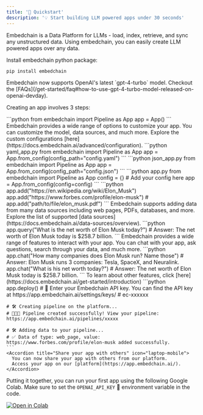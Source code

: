```yaml
---
title: '🚀 Quickstart'
description: '💡 Start building LLM powered apps under 30 seconds'
---
```


Embedchain is a Data Platform for LLMs - load, index, retrieve, and sync any unstructured data. Using embedchain, you can easily create LLM powered apps over any data. 

Install embedchain python package:

```bash
pip install embedchain
```

<Tip>
Embedchain now supports OpenAI's latest `gpt-4-turbo` model. Checkout the [FAQs](/get-started/faq#how-to-use-gpt-4-turbo-model-released-on-openai-devday).
</Tip>

Creating an app involves 3 steps:

<Steps>
  <Step title="⚙️ Import app instance">
    ```python
    from embedchain import Pipeline as App
    app = App()
    ```
    <Accordion title="Customize your app by a simple YAML config" icon="gear-complex">
      Embedchain provides a wide range of options to customize your app. You can customize the model, data sources, and much more.
      Explore the custom configurations [here](https://docs.embedchain.ai/advanced/configuration).
      <CodeGroup>
      ```python yaml_app.py
      from embedchain import Pipeline as App
      app = App.from_config(config_path="config.yaml")
      ```
      ```python json_app.py
      from embedchain import Pipeline as App
      app = App.from_config(config_path="config.json")
      ```
      ```python app.py
      from embedchain import Pipeline as App
      config = {} # Add your config here
      app = App.from_config(config=config)
      ```
      </CodeGroup>
    </Accordion>
  </Step>
  <Step title="🗃️ Add data sources">
    ```python
    app.add("https://en.wikipedia.org/wiki/Elon_Musk")
    app.add("https://www.forbes.com/profile/elon-musk")
    # app.add("path/to/file/elon_musk.pdf")
    ```
    <Accordion title="Embedchain supports adding data from many data sources." icon="files">
      Embedchain supports adding data from many data sources including web pages, PDFs, databases, and more.
      Explore the list of supported [data sources](https://docs.embedchain.ai/data-sources/overview).
    </Accordion>
  </Step>
  <Step title="💬 Ask questions, chat, or search through your data with ease">
    ```python
    app.query("What is the net worth of Elon Musk today?")
    # Answer: The net worth of Elon Musk today is $258.7 billion.
    ```
    <Accordion title="Want to chat with your app?" icon="face-thinking">
      Embedchain provides a wide range of features to interact with your app. You can chat with your app, ask questions, search through your data, and much more.
      ```python
      app.chat("How many companies does Elon Musk run? Name those")
      # Answer: Elon Musk runs 3 companies: Tesla, SpaceX, and Neuralink.
      app.chat("What is his net worth today?")
      # Answer: The net worth of Elon Musk today is $258.7 billion.
      ```
      To learn about other features, click [here](https://docs.embedchain.ai/get-started/introduction)
    </Accordion>
  </Step>
  <Step title="🚀 Seamlessly launch your App on the Embedchain Platform!">
    ```python
    app.deploy()
    # 🔑 Enter your Embedchain API key. You can find the API key at https://app.embedchain.ai/settings/keys/
    # ec-xxxxxx

    # 🛠️ Creating pipeline on the platform...
    # 🎉🎉🎉 Pipeline created successfully! View your pipeline: https://app.embedchain.ai/pipelines/xxxxx

    # 🛠️ Adding data to your pipeline...
    # ✅ Data of type: web_page, value: https://www.forbes.com/profile/elon-musk added successfully.
    ```
    <Accordion title="Share your app with others" icon="laptop-mobile">
      You can now share your app with others from our platform.
      Access your app on our [platform](https://app.embedchain.ai/).
    </Accordion>
  </Step>
</Steps>

Putting it together, you can run your first app using the following Google Colab. Make sure to set the `OPENAI_API_KEY` 🔑 environment variable in the code.

<a href="https://colab.research.google.com/drive/17ON1LPonnXAtLaZEebnOktstB_1cJJmh?usp=sharing">
    <img src="https://camo.githubusercontent.com/84f0493939e0c4de4e6dbe113251b4bfb5353e57134ffd9fcab6b8714514d4d1/68747470733a2f2f636f6c61622e72657365617263682e676f6f676c652e636f6d2f6173736574732f636f6c61622d62616467652e737667" alt="Open in Colab" />
</a>
